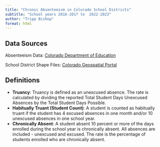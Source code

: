 ---
title: "Chronic Absenteeism in Colorado School Districts"
subtitle: "School years 2016-2017 to  2022-2023"
author: "Tripp Bishop"
format: html
---

## Data Sources

Absenteeism Data: [Colorado Department of Education](https://www.cde.state.co.us/cdereval/truancystatistics)

School District Shape Files: [Colorado Geospatial Portal](https://geodata.colorado.gov/datasets/COOIT::school-districts/about)

## Definitions

* **Truancy**: Truancy is defined as an unexcused absence. The rate is calculated by dividing the reported Total Student Days Unexcused Absences by the Total Student Days Possible.
* **Habitually Truant (Student Count)**: A student is counted as habitually truant if the student has 4 excused absences in one month and/or 10 unexcused absences in one school year.
* **Chronically Absent**: A student absent 10 percent or more of the days enrolled during the school year is chronically absent. All absences are included - unexcused and excused. The rate is the percentage of students enrolled who are chronically absent.
